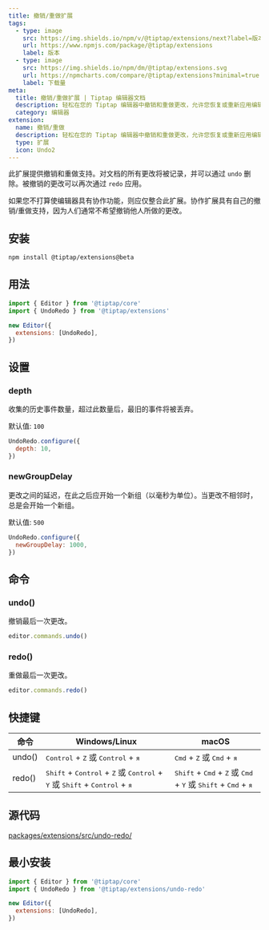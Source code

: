 ```yaml
---
title: 撤销/重做扩展
tags:
  - type: image
    src: https://img.shields.io/npm/v/@tiptap/extensions/next?label=版本
    url: https://www.npmjs.com/package/@tiptap/extensions
    label: 版本
  - type: image
    src: https://img.shields.io/npm/dm/@tiptap/extensions.svg
    url: https://npmcharts.com/compare/@tiptap/extensions?minimal=true
    label: 下载量
meta:
  title: 撤销/重做扩展 | Tiptap 编辑器文档
  description: 轻松在您的 Tiptap 编辑器中撤销和重做更改，允许您恢复或重新应用编辑。更多内容见文档。
  category: 编辑器
extension:
  name: 撤销/重做
  description: 轻松在您的 Tiptap 编辑器中撤销和重做更改，允许您恢复或重新应用编辑。
  type: 扩展
  icon: Undo2
---
```



此扩展提供撤销和重做支持。对文档的所有更改将被记录，并可以通过 `undo` 删除。被撤销的更改可以再次通过 `redo` 应用。

如果您不打算使编辑器具有协作功能，则应仅整合此扩展。协作扩展具有自己的撤销/重做支持，因为人们通常不希望撤销他人所做的更改。

<CodeDemo path="/Extensions/UndoRedo" />

## 安装

```bash
npm install @tiptap/extensions@beta
```

## 用法

```js
import { Editor } from '@tiptap/core'
import { UndoRedo } from '@tiptap/extensions'

new Editor({
  extensions: [UndoRedo],
})
```

## 设置

### depth

收集的历史事件数量，超过此数量后，最旧的事件将被丢弃。

默认值: `100`

```js
UndoRedo.configure({
  depth: 10,
})
```

### newGroupDelay

更改之间的延迟，在此之后应开始一个新组（以毫秒为单位）。当更改不相邻时，总是会开始一个新组。

默认值: `500`

```js
UndoRedo.configure({
  newGroupDelay: 1000,
})
```

## 命令

### undo()

撤销最后一次更改。

```js
editor.commands.undo()
```

### redo()

重做最后一次更改。

```js
editor.commands.redo()
```

## 快捷键

| 命令  | Windows/Linux                                                                                                                                    | macOS                                                                                                                                 |
| ----- | ------------------------------------------------------------------------------------------------------------------------------------------------ | ------------------------------------------------------------------------------------------------------------------------------------- |
| undo()  | <kbd>Control</kbd> + <kbd>Z</kbd> 或 <kbd>Control</kbd> + <kbd>я</kbd>                                                                            | <kbd>Cmd</kbd> + <kbd>Z</kbd> 或 <kbd>Cmd</kbd> + <kbd>я</kbd>                                                                      |
| redo()  | <kbd>Shift</kbd> + <kbd>Control</kbd> + <kbd>Z</kbd> 或 <kbd>Control</kbd> + <kbd>Y</kbd> 或 <kbd>Shift</kbd> + <kbd>Control</kbd> + <kbd>я</kbd> | <kbd>Shift</kbd> + <kbd>Cmd</kbd> + <kbd>Z</kbd> 或 <kbd>Cmd</kbd> + <kbd>Y</kbd> 或 <kbd>Shift</kbd> + <kbd>Cmd</kbd> + <kbd>я</kbd> |

## 源代码

[packages/extensions/src/undo-redo/](https://github.com/ueberdosis/tiptap/blob/main/packages/extensions/src/undo-redo/)

## 最小安装

```js
import { Editor } from '@tiptap/core'
import { UndoRedo } from '@tiptap/extensions/undo-redo'

new Editor({
  extensions: [UndoRedo],
})
```